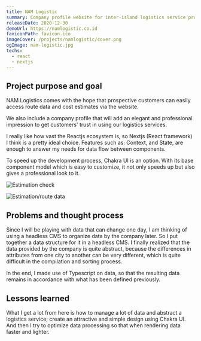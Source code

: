 ```yaml
---
title: NAM Logistic
summary: Company profile website for inter-island logistics service providers in Indonesia.
releaseDate: 2020-12-30
demoUrl: https://namlogistic.co.id
faviconPath: favicon.ico
imageCover: /projects/namlogistic/cover.png
ogImage: nam-logistic.jpg
techs:
  - react
  - nextjs
---
```


## Project purpose and goal

NAM Logistics comes with the hope that prospective customers can easily access route data and cost estimates via the website.

We also include a company profile that will add an elegant and professional impression to get customers' trust in using our logistics services.

I really like how vast the Reactjs ecosystem is, so Nextjs (React framework) I think is a pretty ideal choice. Features such as: Context, and State, are enough to answer my needs for data flow between components.

To speed up the development process, Chakra UI is an option. With its base component model which is easy to customize, it not only speeds up but also gives a professional look to it.

![Estimation check](/projects/namlogistic/estimate.png)

![Estimation/route data](/projects/namlogistic/data.png)

## Problems and thought process

Since I will be playing with data that can change one day, I am thinking of using a headless CMS to organize data by the company later. So I put together a data structure for it in a headless CMS. I finally realized that the data provided by the company is quite abstract, because the differences in attributes from one city to another can be very different, which is quite difficult in the compilation and sorting process.

In the end, I made use of Typescript on data, so that the resulting data remains in accordance with what has been defined previously.

## Lessons learned

What I get a lot from here is how to manage a lot of data and abstract a logistics service; create an attractive and simple design using Chakra UI. And then I try to optimize data processing so that when rendering data faster and lighter.
